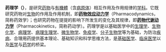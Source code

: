 '''药理学（{{lang-en|Pharmacology}}）'''，是研究[[药物|药物]]与[[有機體|有機體]]（含[[病原体|病原体]]）相互作用及作用规律的[[学科|学科]]。它既研究药物对[[生物|生物]]的作用及作用机制，即'''[[药物效应动力学|药物效应动力学]]'''（Pharmacodynamics，简称药效学）；也研究药物在提提的影响下所发生的变化及其规律，即'''[[药物代谢动力学|药物代谢动力学]]'''（Pharmacokinetics，简称药动学）。药理学是以基础医学中的[[生理学|生理学]]、[[生物化学|生物化学]]、[[病理学|病理学]]、[[病理生理学|病理生理学]]、[[微生物学|微生物学]]、[[免疫学|免疫学]]、[[分子生物学|分子生物学]]等为基础，为防治[[疾病|疾病]]、合理用药提供基本理论、基础知识和科学思维方法，是[[基础医学|基础医学]]、[[临床医学|临床医学]]以及[[医学|医学]]与[[药学|药学]]的桥梁。
